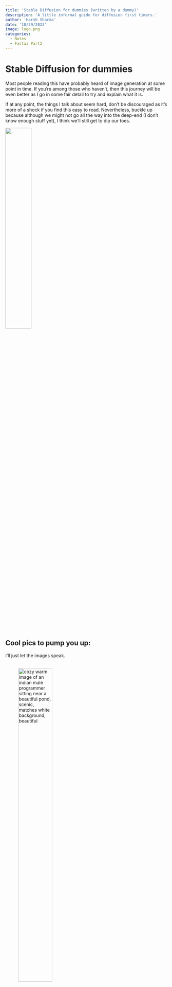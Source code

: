 ```yaml
---
title: 'Stable Diffusion for dummies (written by a dummy)'
description: 'A little informal guide for diffusion first timers.'
author: 'Harsh Sharma'
date: '10/29/2023'
image: logo.png
categories:
  - Notes
  - Fastai Part2
---
```

# Stable Diffusion for dummies

Most people reading this have probably heard of image generation at some point in time. If you're among those who haven't, then this journey will be even better as I go in some fair detail to try and explain what it is.

If at any point, the things I talk about seem hard, don't be discouraged as it's more of a shock if you find this easy to read. Nevertheless, buckle up because although we might not go all the way into the deep-end (I don't know enough stuff yet), I think we'll still get to dip our toes.

![](buckleup.gif){width=40%}

## Cool pics to pump you up:
I'll just let the images speak.  
\

::: {layout="[[1,1], [1]]"}
![cozy warm image of an indian male programmer sitting near a beautiful pond, scenic, matches white background, beautiful](img3.jpg){width=50%}

![Dune arakis in the background. Paul Atreides giving speech. Crowd listening is charged, ominous foreboding theme.](img4.jpg){width=50%}

![inspiring landscape poster showing humanity as a multiplanetary species, sprawling metropolis with large structures, awe-inspiring, 1920x1080 image, outer space](img5.jpg)
:::
\

All of the above were generated with simple but detailed text prompts.

::: {.callout-caution}
This blog and deep learning in general have the tendency to contain lots of technical jargon. It might be something stupidly simple once you actually learn what it is, but for some reason the DL community likes cool names I guess. In case you're a bit rusty with some of the terms, I've defined most used in this blog.
:::
::: {.callout-note collapse='true' title='Jargon' }
|Term | Meaning |
|-----|------------|
|parameters| the values in the model that change what task it can do, updated through model training|
| architecture | The mathematical function that we pass input data and parameters to |
|model | The combination of the architecture with a particular set of parameters|  
|gradient | A Tensor that tells us how the vector field changes in any direction |
| loss | A measure of how good the model is, chosen to drive training via stochastic gradient descent|
|metric| A human readable way to measure the performance of a model |
|CNN| Convolutional Neural Network; a type of NN that works well for computer vision tasks | 
| embeddings | A relatively-low dimension space into which we can translate high-dimensional vectors|
| latent | A latent is a compressed, rough representation of a higher quality image. It consists of the most important features of an image|
|latent space| A feature or embedding space where similar embeddings lie close to each other, and different farther.|
|noise| Random variation of brightness or color information in images|
|U-Net| 
|VAE| Variational Auto Encoder|
|CLIP| Contrastive Language-Image Pre-Training, a visual classification NN|
:::

If you had to make a guess about how image generation works, what would that guess be? Think for a moment. If you're like me, then you probably thought that we try to get the model to spit out cool looking images, right? Well, not exactly. Bear with me for a moment.
\ 

Imagine a magic function that takes in images of handwritten digits as inputs and spits out the probability that the input is a digit. 
\ 

Let the probability be $P(X)$ for an input Image X.
```mermaid
flowchart LR
  I1(X1) --> F((Magic Function))
  I2(X2) --> F
  I3(X3) --> F
  F --> O1("P(X1)")
  F --> O2("P(X2)")
  F --> O3("P(X3)")

```

\

Wait. How do we use this function to generate new digits?\
We do the following steps:\

1. Try making a pixel of X darker and then check the output probability
2. Try making a pixel of X lighter and then check probability
3. Do this for every pixel in X (If X is a 28x28 image, that's 784 times!)

In the above steps, we're calculating the change in probability of the images being handwritten wrt. to each pixel in the image (784 for a 28x28 image), mathematically it can be represented as follows: 
$$\nabla_X P(X)$$
\

::: {.callout-note}
$\nabla_X P(X)$ is itself a vector of size 784.
:::

Next step we do is to multiply $\nabla_X P(X)$ with some constant.
$$c*\nabla_X P(X)$$

Now we subtract the above term from the 784 pixel values of $X$ and in turn increase the output probability, and we do it a bunch of times.\

```mermaid
flowchart LR
  I(X) --> F((Magic Function))
  F --> O("P(X)")
  O --> G["c * ∇ₓP(X)"]
  G --> S["-"]
  S --> I
```
\

Having gone through all that, it would be an intelligent guess to say that now all we need is for someone to give us the magic function so we can start generating.\

But there's some bad news, nobody is going to hand us any magical function that takes care of everything under the hood. We're going to have to train our own neural network on a lot of handwritten data to do this for us.\

Seems simple enough to do for any seasoned DL practitioner. Alas! There's a catch. Now I don't know the why or how, but smarter people than me figured out that it's pretty much practically impossible if not insanely hard to create a metric that tells us how much our image looks like a specific digit. 

:::{.callout-important}
Don't forget that our end goal is making super pretty images like we saw at the start, not some basic digits.
:::
\

So, they decided on an interesting but very logical approach.\

Every image we train on can be overlayed with some random amounts of noise, the result would be a noisier image of course but now we have some place to start with.\
`Noisy Image = Noise + Clear Image`

Wkt we can't predict how much an image looks like something, but turns out we can try and predict how noisy an image is, and then using basic arithmetic we can see that we'd just have to subtract that predicted noise from the noisy image to end up with a relatively Clear Image. \

Passing in a starting pic and repeating this over and over would train our model to get good at predicting the noise in an image and getting rid of it. \

This model is very similar to a U-Net

## Specifics of Training


Probability of Noise:\

```mermaid
flowchart LR
    B["Randomly selected sequential noise"] -->  X((+))
    X --> A["Somewhat noisy latent"] --> C(("Diffusion Model"))
    C --> D("Predicted Noise") --> - --> A
    A --> E["Less noisy latent"]
    F["Randomly Selected Noise"] --> Z((+)) --> E -->
    G(("Updated Diffusion Model")) --> H("Predicted Noise")
    H --> Y[-] --> E
```

\

| Model             | Input                  | Output      | Notes              |
| ----------------- | ---------------------- | ----------- | ------------------ |
| Unet              | somewhat noisy latents | the noise   | -                  |
| VAE Decoder       | small latents tensor   | large image | guided by captions |
| CLIP text encoder | text                   | embedding   | -                  |
